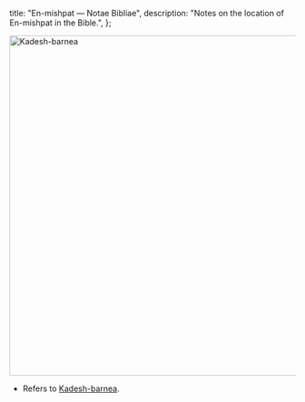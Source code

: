   title: "En-mishpat — Notae Bibliae",
  description: "Notes on the location of En-mishpat in the Bible.",
};

<Initial text="En-mishpat"/>

<Image
  className="sepia rounded"
  src="/places/kadesh_barnea.jpg"
  alt="Kadesh-barnea"
  width="600"
  height="600"
/>

- Refers to [Kadesh-barnea](/places/old-testament/genesis/kadesh-barnea).
